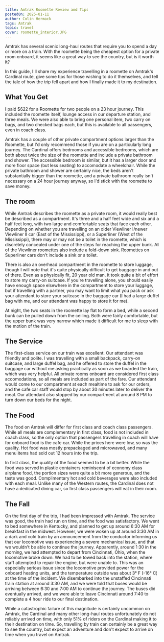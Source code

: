 ```yaml
---
title: Amtrak Roomette Review and Tips
postedOn: 2025-01-11
author: Colin Hermack
tags: Amtrak
topic: travel
cover: roomette_interior.JPG
---
```


Amtrak has several scenic long-haul routes that require you to spend a day or more on a train. With the roomette being
the cheapest option for a private room onboard, it seems like a great way to see the country,
but is it worth it?

In this guide, I'll share my experience travelling in a roomette on Amtrak's Cardinal route, give some tips for
those wishing to do it themselves, and tell the tale of how the trip fell apart and how I finally made it to my destination.

## What You Get

I paid $622 for a Roomette for two people on a 23 hour journey. This included the roomette itself, lounge access in 
our departure station, and three meals. We were also able to bring one personal item, two carry on bags, and two checked
bags each, but this is available to all passengers, even in coach class. 

Amtrak has a couple of other private compartment options larger than the Roomette, but I'd only recommend those if you
are on a particularly long journey. The Cardinal offers bedrooms and accessible bedrooms, which are both about twice 
the size of the roomette and include a private bathroom and shower. The accessible bedroom is similar, but it has a
larger door and more floor space (but less seating) to accomodate a wheelchair. While the private bathroom and shower
are certainly nice, the beds aren't substantially bigger than the roomette, and a private bathroom really isn't necessary
on a 24 hour journey anyway, so I'd stick with the roomette to save money.

## The room

While Amtrak describes the roomette as a private room, it would really best be described as a compartment. It's three
and a half feet wide and six and a half feet long, with two large and comfortable seats that face each other. 
Depending on whether you are travelling on an older Viewliner I/newer Viewliner II car (East of the Mississippi), or a Superliner (West of the Mississippi), there may or may not be a
toilet in the roomette, which is discretely concealed under one of the steps for reaching the upper bunk. All of the
Viewliner roomettes also include a fold-down sink. Roomettes on Superliner cars don't include a sink or a toilet. 

There is also an overhead compartment in the roomette to store luggage, though I will note that it's quite physically difficult
to get baggage in and out of there. Even as a physically fit, 20 year old man, it took quite a bit of effort to store
my carry-on suitcase. If you're travelling alone, you should easily have enough space elsewhere in the compartment to
store your luggage, but if travelling with a partner, you may want to limit what you pack or ask your attendant to
store your suitcase in the baggage car (I had a large duffel bag with me, and our attendant was happy to store it for me).

At night, the two seats in the roomette lay flat to form a bed, while a second bunk can be pulled down from the ceiling.
Both were fairly comfortable, but the upper bunk was very narrow which made it difficult for me to sleep with the motion
of the train.

## The Service

The first-class service on our train was excellent. Our attendant was friendly and polite. I was travelling with
a small backpack, carry-on suitcase, and large duffel bag, and he offered to store the duffel in the baggage car 
without me asking practically as soon as we boarded the train, which was very helpful. All private rooms onboard are
considered first class accomodations, so all meals are included as part of the fare. Our attendant would come to our
compartment at each mealtime to ask for our orders, and the cafe car staff would stop by about 30 minutes later to 
deliver the meal. Our attendant also stopped by our compartment at around 8 PM to turn down our beds for the night.

## The Food

The food on Amtrak will differ for first class and coach class passengers. While all meals are complementary in first class,
food is not included in coach class, so the only option that passengers travelling in coach will have for onboard food
is the cafe car. While the prices here were low, so was the quality. Hot food was mostly prepackaged and microwaved,
and many menu items had sold out 12 hours into the trip. 

In first class, the quality of the food seemed to be a bit better. While the food was served in plastic containers
reminiscent of economy class airplane food, the portion sizes were quite a bit more generous, and the taste was good.
Complimentary hot and cold beverages were also included with each meal. Unlike many of the Western routes,
the Cardinal does not have a dedicated dining car, so first class passengers will eat in their room.

## The Fall

On the first day of the trip, I had been impressed with Amtrak. The service was good, the train had run on time, and
the food was satisfactory. We went to bed somewhere in Kentucky, and planned to get up around 6:30 AM for breakfast in the
midwest. However, we were woken up at around 3:30 AM in a dark and cold train by an announcement from the conductor
informing us that our locomotive was experiencing a severe mechanical issue, and that we wouldn't be able to continue
the journey. Apparently, around 1:30 in the morning, we had attempted to depart from Cincinnati, Ohio, when the
locomotive broke down. We had to be towed back into the station, where staff attempted to repair the engine,
but were unable to. This was an especially serious issue since the locomotive provided power for the onboard heating
units, and the temperature outside was about 3° F (-16° C) at the time of the incident. We disembarked
into the unstaffed Cincinnati train station at around 3:30 AM, and we were told that buses would be arriving between
6:30 and 7:00 AM to continue the journey. The buses did eventually arrived, and we were able to leave Cincinnati around
7:40 to complete a 4 hour ride to our final destination. 

While a catastrophic failure of this magnitude is certainly uncommon on Amtrak, the Cardinal and many other long-haul
routes unfortunately do not reliably arrived on time, with only 51% of riders on the Cardinal making it to their
destination on time. So, travelling by train can certainly be a great way to see the country, but expect an adventure
and don't expect to arrive on time when you travel on Amtrak. 